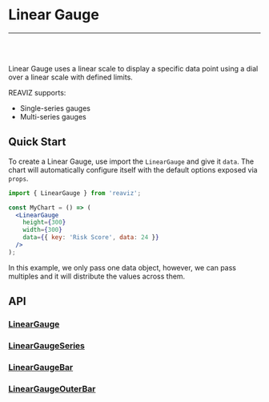 
<Meta title="Docs|Chart Types/Linear Gauge" />

# Linear Gauge

---
<br />
<Story id="charts-gauge-linear--single-series" />
<br />

Linear Gauge uses a linear scale to display a specific data point using a dial over a linear scale with defined limits.

REAVIZ supports:

- Single-series gauges
- Multi-series gauges

## Quick Start
To create a Linear Gauge, use import the `LinearGauge` and give it `data`. The chart
will automatically configure itself with the default options exposed via `props`.

```jsx
import { LinearGauge } from 'reaviz';

const MyChart = () => (
  <LinearGauge
    height={300}
    width={300}
    data={{ key: 'Risk Score', data: 24 }}
  />
);
```

In this example, we only pass one data object, however, we can pass multiples and it will
distribute the values across them.

## API
### [LinearGauge](https://github.com/reaviz/reaviz/blob/master/src/LinearGauge/LinearGauge.tsx)
<Props of={LinearGauge} />

### [LinearGaugeSeries](https://github.com/reaviz/reaviz/blob/master/src/LinearGauge/LinearGaugeSeries.tsx)
<Props of={LinearGaugeSeries} />

### [LinearGaugeBar](https://github.com/reaviz/reaviz/blob/master/src/LinearGauge/LinearGaugeBar.tsx)
<Props of={LinearGaugeBar} />

### [LinearGaugeOuterBar](https://github.com/reaviz/reaviz/blob/master/src/LinearGauge/LinearGaugeOuterBar.tsx)
<Props of={LinearGaugeOuterBar} />
